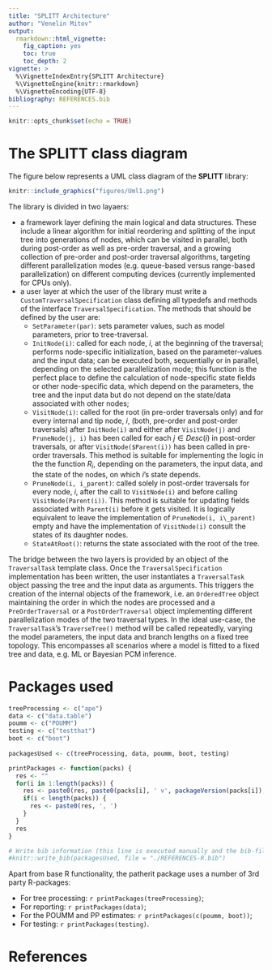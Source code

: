 ```yaml
---
title: "SPLITT Architecture"
author: "Venelin Mitov"
output: 
  rmarkdown::html_vignette:
    fig_caption: yes
    toc: true
    toc_depth: 2
vignette: >
  %\VignetteIndexEntry{SPLITT Architecture}
  %\VignetteEngine{knitr::rmarkdown}
  %\VignetteEncoding{UTF-8}
bibliography: REFERENCES.bib
---
```


```r
knitr::opts_chunk$set(echo = TRUE)
```

# The **SPLITT** class diagram

The figure below represents a UML class diagram of the **SPLITT** library:


```r
knitr::include_graphics("figures/Uml1.png")
```

The library is divided in two layaers:

- a framework layer defining the main logical and data structures. These include a linear algorithm for initial reordering and splitting of the input tree into generations of nodes, which can be visited in parallel, both during post-order as well as pre-order traversal, and a growing collection of pre-order and post-order traversal algorithms, targeting different parallelization modes (e.g. queue-based versus range-based parallelization) on different computing devices (currently implemented for CPUs only).
- a user layer at which the user of the library must write a `CustomTraversalSpecification` class defining all typedefs and methods of the interface `TraversalSpecification`. The methods that should be defined by the user are:
    - `SetParameter(par)`: sets parameter values, such as model parameters, prior to tree-traversal.
    - `InitNode(i)`: called for each node, *i*, at the beginning of the traversal; performs node-specific initialization, based on the parameter-values and the input data; can be executed both, sequentially or in parallel, depending on the selected parallelization mode; this function is the perfect place to define the calculation of node-specific state fields or other node-specific data, which depend on the parameters, the tree and the input data but do not depend on the state/data associated with other nodes;
    - `VisitNode(i)`: called for the root (in pre-order traversals only) and for every internal and tip node, *i*, (both, pre-order and post-order traversals) after `InitNode(i)` and either after `VisitNode(j)` and `PruneNode(j, i)` has been called for each $j\in Desc(i)$ in post-order traversals, or after `VisitNode($Parent(i))` has been called in pre-order traversals. This method is suitable for implementing the logic in the the function $R_i$, depending on the parameters, the input data, and the state of the nodes, on which *i*'s state depends.
    - `PruneNode(i, i_parent)`: called solely in post-order traversals for every node, *i*, after the call to `VisitNode(i)` and before calling `VisitNode(Parent(i))`. This method is suitable for updating fields associated with `Parent(i)` before it gets visited. It is logically equivalent to leave the implementation of `PruneNode(i, i\_parent)` empty and have the implementation of `VisitNode(i)` consult the states of its daughter nodes. 
    - `StateAtRoot()`: returns the state associated with the root of the tree.

The bridge between the two layers is provided by an object of the `TraversalTask` template class. Once the `TraversalSpecification` implementation has been written, the user instantiates a `TraversalTask` object passing the tree and the input data as arguments. This triggers the creation of the internal objects of the framework, i.e. an `OrderedTree` object maintaining the order in which the nodes are processed and a `PreOrderTraversal` or a `PostOrderTraversal` object implementing  different parallelization modes of the two traversal types. In the ideal use-case, the `TraversalTask`'s `TraverseTree()` method will be called repeatedly,  varying the model parameters, the input data and branch lengths on a fixed tree topology. This encompasses all scenarios where a model is fitted to a fixed tree and data, e.g. ML or Bayesian PCM inference. 

# Packages used
```r
treeProcessing <- c("ape")
data <- c("data.table")
poumm <- c("POUMM")
testing <- c("testthat")
boot <- c("boot")
 
packagesUsed <- c(treeProcessing, data, poumm, boot, testing)

printPackages <- function(packs) {
  res <- ""
  for(i in 1:length(packs)) {
    res <- paste0(res, paste0(packs[i], ' v', packageVersion(packs[i]), ' [@R-', packs[i], ']'))
    if(i < length(packs)) {
      res <- paste0(res, ', ')
    }
  }
  res
}

# Write bib information (this line is executed manually and the bib-file is edited manually after that)
#knitr::write_bib(packagesUsed, file = "./REFERENCES-R.bib")
```

Apart from base R functionality, the patherit package uses a number of 3rd party R-packages:

* For tree processing: `r printPackages(treeProcessing)`;
* For reporting: `r printPackages(data)`;
* For the POUMM and PP estimates: `r printPackages(c(poumm, boot))`;
* For testing: `r printPackages(testing)`.

# References


